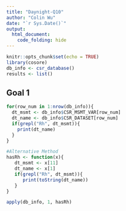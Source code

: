 ```yaml
---
title: "Daynight-Q10"
author: "Colin Wu"
date: "`r Sys.Date()`"
output: 
  html_document:
    code_folding: hide
---
```


```r
knitr::opts_chunk$set(echo = TRUE)
library(cosore)
db_info <- csr_database()
results <- list()
```
## Goal 1
```r
for(row_num in 1:nrow(db_info)){
  dt_msmt <- db_info$CSR_MSMT_VAR[row_num]
  dt_name <- db_info$CSR_DATASET[row_num]
  if(grepl("Rh", dt_msmt)){
    print(dt_name)
  }
}

#Alternative Method
hasRh <- function(x){
   dt_msmt <- x[11]
   dt_name <- x[1]
   if(grepl("Rh", dt_msmt)){
      print(toString(dt_name))
   }
}

apply(db_info, 1, hasRh)
```


